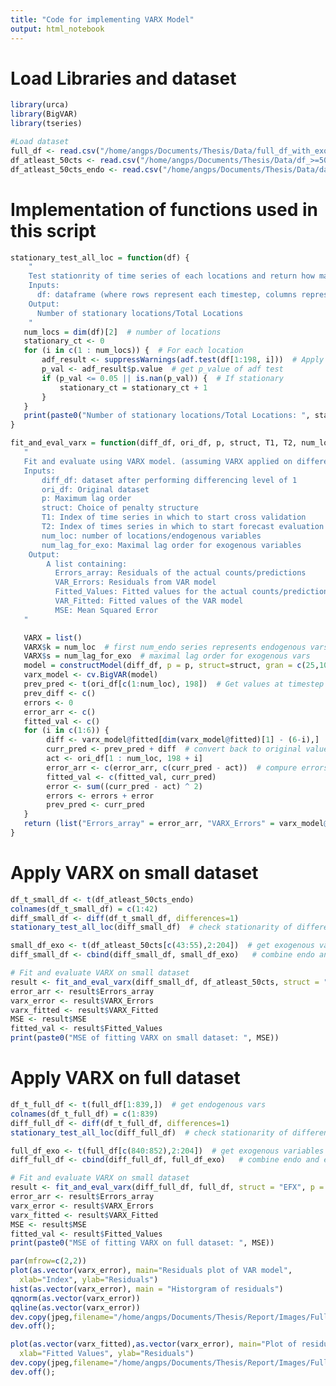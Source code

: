 ```yaml
---
title: "Code for implementing VARX Model"
output: html_notebook
---
```


# Load Libraries and dataset
```r
library(urca)
library(BigVAR)
library(tseries)

#Load dataset
full_df <- read.csv("/home/angps/Documents/Thesis/Data/full_df_with_exo.csv")
df_atleast_50cts <- read.csv("/home/angps/Documents/Thesis/Data/df_>=50_with_exo.csv")
df_atleast_50cts_endo <- read.csv("/home/angps/Documents/Thesis/Data/data_>=50cts.csv")
```

# Implementation of functions used in this script
```r
stationary_test_all_loc = function(df) {
    "
    Test stationrity of time series of each locations and return how many locations with stationary time series.
    Inputs:
      df: dataframe (where rows represent each timestep, columns represent individual location)
    Output:
      Number of stationary locations/Total Locations
    "
   num_locs = dim(df)[2]  # number of locations
   stationary_ct <- 0
   for (i in c(1 : num_locs)) {  # For each location
       adf_result <- suppressWarnings(adf.test(df[1:198, i]))  # Apply adf test first 198 values as training set has 198 values
       p_val <- adf_result$p.value  # get p_value of adf test
       if (p_val <= 0.05 || is.nan(p_val)) {  # If stationary
           stationary_ct = stationary_ct + 1
       }
   }
   print(paste0("Number of stationary locations/Total Locations: ", stationary_ct, " / " , num_locs))
}

fit_and_eval_varx = function(diff_df, ori_df, p, struct, T1, T2, num_loc, num_lag_for_exo) {
   "
   Fit and evaluate using VARX model. (assuming VARX applied on differenced series)
   Inputs: 
       diff_df: dataset after performing differencing level of 1
       ori_df: Original dataset
       p: Maximum lag order
       struct: Choice of penalty structure
       T1: Index of time series in which to start cross validation
       T2: Index of times series in which to start forecast evaluation
       num_loc: number of locations/endogenous variables
       num_lag_for_exo: Maximal lag order for exogenous variables
    Output:
        A list containing:
          Errors_array: Residuals of the actual counts/predictions
          VAR_Errors: Residuals from VAR model
          Fitted_Values: Fitted values for the actual counts/predictions
          VAR_Fitted: Fitted values of the VAR model
          MSE: Mean Squared Error
   "

   VARX = list()
   VARX$k = num_loc  # first num_endo series represents endogenous vars
   VARX$s = num_lag_for_exo  # maximal lag order for exogenous vars
   model = constructModel(diff_df, p = p, struct=struct, gran = c(25,10), VARX = VARX, T1 = T1, T2 = T2)
   varx_model <- cv.BigVAR(model)
   prev_pred <- t(ori_df[c(1:num_loc), 198])  # Get values at timestep 198
   prev_diff <- c()
   errors <- 0
   error_arr <- c()
   fitted_val <- c()
   for (i in c(1:6)) {
        diff <- varx_model@fitted[dim(varx_model@fitted)[1] - (6-i),]  # get predicted differences 
        curr_pred <- prev_pred + diff  # convert back to original values
        act <- ori_df[1 : num_loc, 198 + i]
        error_arr <- c(error_arr, c(curr_pred - act))  # compure errors
        fitted_val <- c(fitted_val, curr_pred)
        error <- sum((curr_pred - act) ^ 2)
        errors <- errors + error
        prev_pred <- curr_pred
   }
   return (list("Errors_array" = error_arr, "VARX_Errors" = varx_model@resids, "Fitted_Values" = fitted_val, "VARX_Fitted" = varx_model@fitted, "MSE" = errors/6))
}

```

# Apply VARX on small dataset 
```r
df_t_small_df <- t(df_atleast_50cts_endo)
colnames(df_t_small_df) = c(1:42)
diff_small_df <- diff(df_t_small_df, differences=1)
stationary_test_all_loc(diff_small_df)  # check stationarity of differenced series```
```

```r
small_df_exo <- t(df_atleast_50cts[c(43:55),2:204])  # get exogenous variables
diff_small_df <- cbind(diff_small_df, small_df_exo)   # combine endo and exo together
```

```r
# Fit and evaluate VARX on small dataset
result <- fit_and_eval_varx(diff_small_df, df_atleast_50cts, struct = "EFX", p = 6, T1 = 156, T2 = 198, num_loc = 42, num_lag_for_exo = 1)
error_arr <- result$Errors_array
varx_error <- result$VARX_Errors
varx_fitted <- result$VARX_Fitted
MSE <- result$MSE
fitted_val <- result$Fitted_Values
print(paste0("MSE of fitting VARX on small dataset: ", MSE))
```

# Apply VARX on full dataset 

```r
df_t_full_df <- t(full_df[1:839,])  # get endogenous vars 
colnames(df_t_full_df) = c(1:839)
diff_full_df <- diff(df_t_full_df, differences=1)
stationary_test_all_loc(diff_full_df)  # check stationarity of differenced series```
```

```r
full_df_exo <- t(full_df[c(840:852),2:204])  # get exogenous variables
diff_full_df <- cbind(diff_full_df, full_df_exo)   # combine endo and exo together
```

```r
# Fit and evaluate VARX on small dataset
result <- fit_and_eval_varx(diff_full_df, full_df, struct = "EFX", p = 6, T1 = 156, T2 = 198, num_loc = 839, num_lag_for_exo = 1)
error_arr <- result$Errors_array
varx_error <- result$VARX_Errors
varx_fitted <- result$VARX_Fitted
MSE <- result$MSE
fitted_val <- result$Fitted_Values
print(paste0("MSE of fitting VARX on full dataset: ", MSE))
```


```r
par(mfrow=c(2,2))
plot(as.vector(varx_error), main="Residuals plot of VAR model", 
  xlab="Index", ylab="Residuals")
hist(as.vector(varx_error), main = "Historgram of residuals")
qqnorm(as.vector(varx_error))
qqline(as.vector(varx_error))
dev.copy(jpeg,filename="/home/angps/Documents/Thesis/Report/Images/Full_VARX_diff_resids.jpg");
dev.off();
```

```r
plot(as.vector(varx_fitted),as.vector(varx_error), main="Plot of residuals against fitted values", 
  xlab="Fitted Values", ylab="Residuals")
dev.copy(jpeg,filename="/home/angps/Documents/Thesis/Report/Images/Full_VARX_diff_resids_vs_values.jpg");
dev.off();
```

